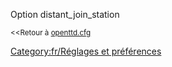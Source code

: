 {{fr/Amorce}}
Option distant_join_station

<small><<Retour à [[Main/fr/Openttd.cfg|openttd.cfg]]</small>
[[Category:fr/Réglages et préférences]]